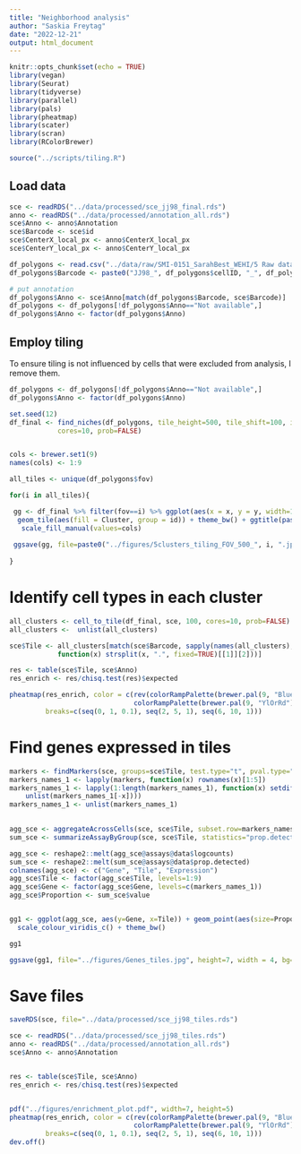 ```yaml
---
title: "Neighborhood analysis"
author: "Saskia Freytag"
date: "2022-12-21"
output: html_document
---
```


```r
knitr::opts_chunk$set(echo = TRUE)
library(vegan)
library(Seurat)
library(tidyverse)
library(parallel)
library(pals)
library(pheatmap)
library(scater)
library(scran)
library(RColorBrewer)

source("../scripts/tiling.R")
```

## Load data

```r
sce <- readRDS("../data/processed/sce_jj98_final.rds")
anno <- readRDS("../data/processed/annotation_all.rds")
sce$Anno <- anno$Annotation
sce$Barcode <- sce$id
sce$CenterX_local_px <- anno$CenterX_local_px
sce$CenterY_local_px <- anno$CenterY_local_px
```



```r
df_polygons <- read.csv("../data/raw/SMI-0151_SarahBest_WEHI/5 Raw data/JJ98/JJ98-polygons.csv")
df_polygons$Barcode <- paste0("JJ98_", df_polygons$cellID, "_", df_polygons$fov)

# put annotation 
df_polygons$Anno <- sce$Anno[match(df_polygons$Barcode, sce$Barcode)]
df_polygons <- df_polygons[!df_polygons$Anno=="Not available",]
df_polygons$Anno <- factor(df_polygons$Anno)

```

## Employ tiling 

To ensure tiling is not influenced by cells that were excluded from analysis, I remove them.

```r
df_polygons <- df_polygons[!df_polygons$Anno=="Not available",]
df_polygons$Anno <- factor(df_polygons$Anno)
```

```r
set.seed(12)
df_final <- find_niches(df_polygons, tile_height=500, tile_shift=100, image_size=4400, num_clusters=5,
            cores=10, prob=FALSE)


cols <- brewer.set1(9)
names(cols) <- 1:9

all_tiles <- unique(df_polygons$fov)

for(i in all_tiles){

 gg <- df_final %>% filter(fov==i) %>% ggplot(aes(x = x, y = y, width=100)) +
  geom_tile(aes(fill = Cluster, group = id)) + theme_bw() + ggtitle(paste0("FOV=", i)) +
   scale_fill_manual(values=cols)
 
 ggsave(gg, file=paste0("../figures/5clusters_tiling_FOV_500_", i, ".jpg"), height=5, width=5, bg="white")
 
}
```

# Identify cell types in each cluster

```r
all_clusters <- cell_to_tile(df_final, sce, 100, cores=10, prob=FALSE)
all_clusters <-  unlist(all_clusters)

sce$Tile <- all_clusters[match(sce$Barcode, sapply(names(all_clusters), 
            function(x) strsplit(x, ".", fixed=TRUE)[[1]][2]))]
```

```r
res <- table(sce$Tile, sce$Anno)
res_enrich <- res/chisq.test(res)$expected

pheatmap(res_enrich, color = c(rev(colorRampPalette(brewer.pal(9, "Blues"))(10)), 
                               colorRampPalette(brewer.pal(9, "YlOrRd"))(9)), 
         breaks=c(seq(0, 1, 0.1), seq(2, 5, 1), seq(6, 10, 1)))
```

# Find genes expressed in tiles

```r
markers <- findMarkers(sce, groups=sce$Tile, test.type="t", pval.type="all")
markers_names_1 <- lapply(markers, function(x) rownames(x)[1:5])
markers_names_1 <- lapply(1:length(markers_names_1), function(x) setdiff(markers_names_1[[x]], 
    unlist(markers_names_1[-x])))
markers_names_1 <- unlist(markers_names_1)
 

agg_sce <- aggregateAcrossCells(sce, sce$Tile, subset.row=markers_names_1, use.assay.type="logcounts", statistics="mean")
sum_sce <- summarizeAssayByGroup(sce, sce$Tile, statistics="prop.detected",  subset.row=markers_names_1)

agg_sce <- reshape2::melt(agg_sce@assays@data$logcounts)
sum_sce <- reshape2::melt(sum_sce@assays@data$prop.detected)
colnames(agg_sce) <- c("Gene", "Tile", "Expression")
agg_sce$Tile <- factor(agg_sce$Tile, levels=1:9)
agg_sce$Gene <- factor(agg_sce$Gene, levels=c(markers_names_1))
agg_sce$Proportion <- sum_sce$value


gg1 <- ggplot(agg_sce, aes(y=Gene, x=Tile)) + geom_point(aes(size=Proportion, colour=Expression)) + 
  scale_colour_viridis_c() + theme_bw()

gg1

ggsave(gg1, file="../figures/Genes_tiles.jpg", height=7, width = 4, bg="white")
```

# Save files

```r
saveRDS(sce, file="../data/processed/sce_jj98_tiles.rds")

sce <- readRDS("../data/processed/sce_jj98_tiles.rds")
anno <- readRDS("../data/processed/annotation_all.rds")
sce$Anno <- anno$Annotation


res <- table(sce$Tile, sce$Anno)
res_enrich <- res/chisq.test(res)$expected


pdf("../figures/enrichment_plot.pdf", width=7, height=5)
pheatmap(res_enrich, color = c(rev(colorRampPalette(brewer.pal(9, "Blues"))(10)), 
                               colorRampPalette(brewer.pal(9, "YlOrRd"))(9)), 
         breaks=c(seq(0, 1, 0.1), seq(2, 5, 1), seq(6, 10, 1)))
dev.off()

```






